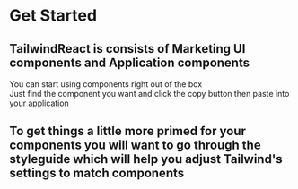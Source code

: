 <h1>Get Started</h1>
<h2>
    TailwindReact is consists of Marketing UI components and Application
    components
</h2>
<div>You can start using components right out of the box</div>
<div>
    Just find the component you want and click the copy button then paste into
    your application
</div>
<p></p>
<h2>
    To get things a little more primed for your components you will want to go
    through the styleguide which will help you adjust Tailwind's settings to
    match components
</h2>
